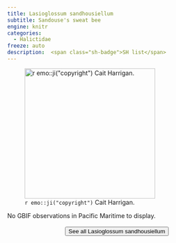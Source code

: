 ```yaml
---
title: Lasioglossum sandhousiellum
subtitle: Sandouse's sweat bee
engine: knitr
categories:
  - Halictidae
freeze: auto
description:  <span class="sh-badge">SH list</span>
---
```

![`r emo::ji("copyright")` Cait Harrigan.](/files/no_bee.png){height=300}



No GBIF observations in Pacific Maritime to display.
<br><br>
<center>


<a href="NA"><button type="button" class="btn btn-secondary">See all Lasioglossum sandhousiellum <i class="fa-solid fa-arrow-up-right-from-square"></i> </button></a>
</center>
